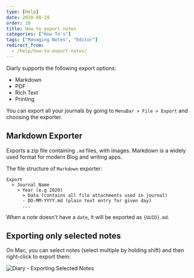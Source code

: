 ```yaml
---
type: [Help]
date: 2020-08-19
order: 10
title: How to export notes
categories: ["How To's"]
tags: ["Managing Notes", "Editor"]
redirect_from:
  - /help/how-to-export-notes/
---
```




Diarly supports the following export options:

- Markdown
- PDF
- Rich Text
- Printing

You can export all your journals by going to `MenuBar > File > Export` and choosing the exporter.

## Markdown Exporter

Exports a zip file containing `.md` files, with images. Markdown is a widely used format for modern Blog and writing apps. 

The file structure of `Markdown` exporter:

```
Export 
  > Journal Name
    > Year (e.g 2020)
      > Data (contains all file attachments used in journal)
      - DD-MM-YYYY.md (plain text entry for given day)
      ...
```

When a note doesn't have a `date`, it will be exported as `{UUID}.md`.


## Exporting only selected notes

On Mac, you can select notes (select multiple by holding shift) and then right-click to export them:

![Diary - Exporting Selected Notes](./export-notes.gif)
